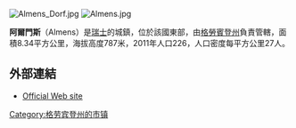 [[Image:Almens_Dorf.jpg|right]]
[[Image:Almens.jpg|thumb]]

'''阿爾門斯'''（Almens）是[[瑞士|瑞士]]的城鎮，位於該國東部，由[[格勞賓登州|格勞賓登州]]負責管轄，面積8.34平方公里，海拔高度787米，2011年人口226，人口密度每平方公里27人。

==外部連結==
*[http://www.almens.ch Official Web site] {{Wayback|url=http://www.almens.ch/ |date=20210228000500 }}

{{Switzerland-geo-stub}}
[[Category:格劳宾登州的市镇|Category:格劳宾登州的市镇]]